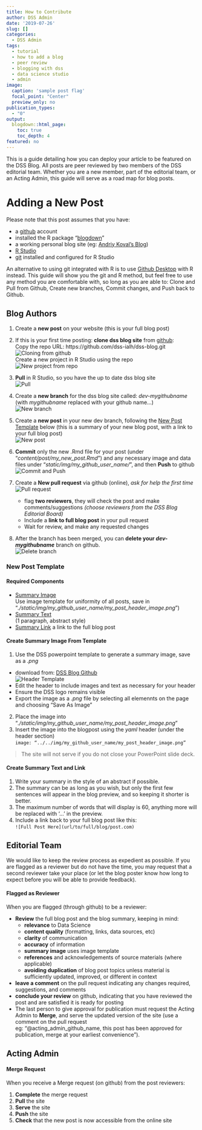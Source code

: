 ```yaml
---
title: How to Contribute
author: DSS Admin
date: '2019-07-26'
slug: []
categories:
  - DSS Admin
tags:
  - tutorial
  - how to add a blog
  - peer review
  - blogging with dss
  - data science studio
  - admin
image: 
  caption: 'sample post flag'
  focal_point: "Center"
  preview_only: no
publication_types:
  - "0"  
output:
  blogdown::html_page:
    toc: true
    toc_depth: 4
featured: no
---
```


<!-- # Publication type. -->
<!-- # Legend: -->
<!-- # 0 = Uncategorized -->
<!-- # 1 = Conference proceedings -->
<!-- # 2 = Journal -->
<!-- # 3 = Work in progress -->
<!-- # 4 = Technical report -->
<!-- # 5 = Book -->
<!-- # 6 = Book chapter -->


This is a guide detailing how you can deploy your article to be featured on the DSS Blog. All posts are peer reviewed by two members of the DSS editorial team. Whether you are a new member, part of the editorial team, or an Acting Admin, this guide will serve as a road map for blog posts.


# Adding a New Post

Please note that this post assumes that you have:

* a [github](https://github.com) account
* installed the R package "[blogdown](https://CRAN.R-project.org/package=blogdown)"
* a working personal blog site (eg: [Andriy Koval's Blog](http://andriy.rbind.io/))
* [R Studio](https://www.rstudio.com/)
* [git](http://r-pkgs.had.co.nz/git.html) installed and configured for R Studio

An alternative to using git integrated with R is to use [Github Desktop](https://desktop.github.com/) with R instead. This guide will show you the git and R method, but feel free to use any method you are comfortable with, so long as you are able to: Clone and Pull from Github, Create new branches, Commit changes, and Push back to Github.

## Blog Authors

1. Create a **new post** on your website (this is your full blog post)
2. If this is your first time posting: **clone dss blog site** from [github](https://github.com/dss-ialh/dss-blog):  
Copy the repo URL: https://github.com/dss-ialh/dss-blog.git  
![Cloning from github](images/cloning-from-github.png)  
Create a new project in R Studio using the repo  
![New project from repo](images/cloning-from-github2.png)

3. **Pull** in R Studio, so you have the up to date dss blog site  
![Pull](images/pull-to-rstudio.png)
4. Create a **new branch** for the dss blog site called: _dev-mygithubname_  (with _mygithubname_ replaced with your github name...)  
![New branch](images/new-dev-branch.png)
5. Create a **new post** in your new dev branch, following the [New Post Template](#link:newposttemplate) below (this is a summary of your new blog post, with a link to your full blog post)  
![New post](images/new-post.png)  
6. **Commit** only the new .Rmd file for your post (under "_content/post/my_new_post.Rmd_") and any necessary image and data files under "_static/img/my_github_user_name/_", and then **Push** to github  
![Commit and Push](images/commit-push.png)
7. Create a **New pull request** via github (online), _ask for help the first time_  
![Pull request](images/pull-request.png)
    - flag **two reviewers**, they will check the post and make comments/suggestions *(choose reviewers from the DSS Blog Editorial Board)*  
    - Include a **link to full blog post** in your pull request
    - Wait for review, and make any requested changes
8. After the branch has been merged, you can **delete your _dev-mygithubname_** branch on github.  
![Delete branch](images/delete-branch.png)

### New Post Template {#link:newposttemplate}

#### Required Components  
* [Summary Image](#summaryimage)   
Use image template for uniformity of all posts, save in "*./static/img/my_github_user_name/my_post_header_image.png*")
* [Summary Text](#summarytext)     
(1 paragraph, abstract style)
* [Summary Link](#summarytext) a link to the full blog post  

#### Create Summary Image From Template {#summaryimage}

1. Use the DSS powerpoint template to generate a summary image, save as a *.png*  
- download from: [DSS Blog Github](https://github.com/dss-ialh/dss-blog/raw/master/static/img/featured-flag-templated.pptx)  
![Header Template](images/featured-flag-template.png)
- Edit the header to include images and text as necessary for your header  
- Ensure the DSS logo remains visible  
- Export the image as a *.png* file by selecting all elemennts on the page and choosing "Save As Image"
2. Place the image into “*./static/img/my_github_user_name/my_post_header_image.png*”  
3. Insert the image into the blogpost using the *yaml* header (under the header section)  
`  image: “../../img/my_github_user_name/my_post_header_image.png”`

> The site will not serve if you do not close your PowerPoint slide deck.  

#### Create Summary Text and Link {#summarytext}

1. Write your summary in the style of an abstract if possible.
2. The summary can be as long as you wish, but only the first few sentences will appear in the blog preview, and so keeping it shorter is better.
3. The maximum number of words that will display is 60, anything more will be replaced with '...' in the preview.
4. Include a link back to your full blog post like this:  
`  ![Full Post Here](url/to/full/blog/post.com)`

## Editorial Team

We would like to keep the review process as expedient as possible. If you are flagged as a reviewer but do not have the time, you may request that a second reviewer take your place (or let the blog poster know how long to expect before you will be able to provide feedback).

#### Flagged as Reviewer

When you are flagged (through github) to be a reviewer:

* __Review__ the full blog post and the blog summary, keeping in mind:
    - __relevance__ to Data Science
    - __content quality__ (formatting, links, data sources, etc)
    - __clarity__ of communication
    - __accuracy__ of information
    - __summary image__ uses image template 
    - __references__ and acknowledgements of source materials (where applicable)
    - __avoiding duplication__ of blog post topics unless material is sufficiently updated, improved, or different in context
* __leave a comment__ on the pull request indicating any changes required, suggestions, and comments
* __conclude your review__ on github, indicating that you have reviewed the post and are satisfied it is ready for posting
* The last person to give approval for publication must request the Acting Admin to __Merge__, and serve the updated version of the site (use a comment on the pull request  
eg: "@acting_admin_github_name, this post has been approved for publication, merge at your earliest convenience"). 


## Acting Admin

#### Merge Request 

When you receive a Merge request (on github) from the post reviewers:

1. __Complete__ the merge request
2. __Pull__ the site
3. __Serve__ the site
4. __Push__ the site
5. __Check__ that the new post is now accessible from the online site
